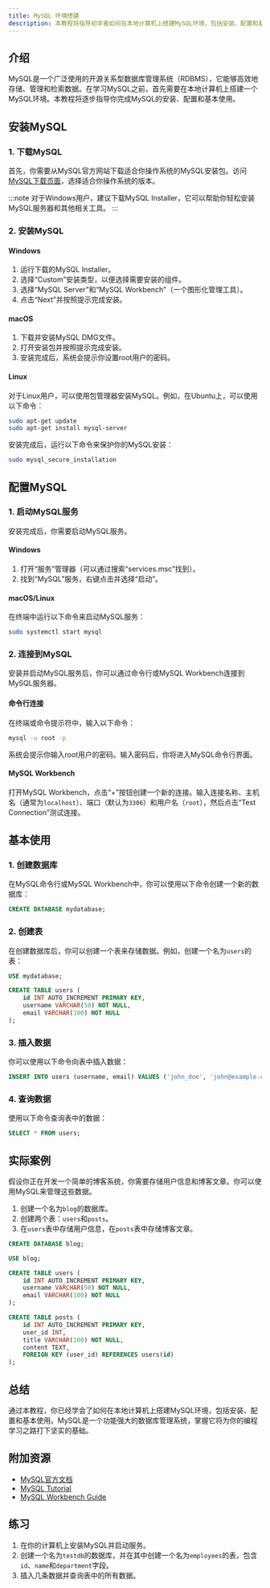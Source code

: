 ```yaml
---
title: MySQL 环境搭建
description: 本教程将指导初学者如何在本地计算机上搭建MySQL环境，包括安装、配置和基本使用。
---
```


## 介绍

MySQL是一个广泛使用的开源关系型数据库管理系统（RDBMS），它能够高效地存储、管理和检索数据。在学习MySQL之前，首先需要在本地计算机上搭建一个MySQL环境。本教程将逐步指导你完成MySQL的安装、配置和基本使用。

## 安装MySQL

### 1. 下载MySQL

首先，你需要从MySQL官方网站下载适合你操作系统的MySQL安装包。访问[MySQL下载页面](https://dev.mysql.com/downloads/mysql/)，选择适合你操作系统的版本。

:::note
对于Windows用户，建议下载MySQL Installer，它可以帮助你轻松安装MySQL服务器和其他相关工具。
:::

### 2. 安装MySQL

#### Windows

1. 运行下载的MySQL Installer。
2. 选择“Custom”安装类型，以便选择需要安装的组件。
3. 选择“MySQL Server”和“MySQL Workbench”（一个图形化管理工具）。
4. 点击“Next”并按照提示完成安装。

#### macOS

1. 下载并安装MySQL DMG文件。
2. 打开安装包并按照提示完成安装。
3. 安装完成后，系统会提示你设置root用户的密码。

#### Linux

对于Linux用户，可以使用包管理器安装MySQL。例如，在Ubuntu上，可以使用以下命令：

```bash
sudo apt-get update
sudo apt-get install mysql-server
```

安装完成后，运行以下命令来保护你的MySQL安装：

```bash
sudo mysql_secure_installation
```

## 配置MySQL

### 1. 启动MySQL服务

安装完成后，你需要启动MySQL服务。

#### Windows

1. 打开“服务”管理器（可以通过搜索“services.msc”找到）。
2. 找到“MySQL”服务，右键点击并选择“启动”。

#### macOS/Linux

在终端中运行以下命令来启动MySQL服务：

```bash
sudo systemctl start mysql
```

### 2. 连接到MySQL

安装并启动MySQL服务后，你可以通过命令行或MySQL Workbench连接到MySQL服务器。

#### 命令行连接

在终端或命令提示符中，输入以下命令：

```bash
mysql -u root -p
```

系统会提示你输入root用户的密码。输入密码后，你将进入MySQL命令行界面。

#### MySQL Workbench

打开MySQL Workbench，点击“+”按钮创建一个新的连接。输入连接名称、主机名（通常为`localhost`）、端口（默认为`3306`）和用户名（`root`），然后点击“Test Connection”测试连接。

## 基本使用

### 1. 创建数据库

在MySQL命令行或MySQL Workbench中，你可以使用以下命令创建一个新的数据库：

```sql
CREATE DATABASE mydatabase;
```

### 2. 创建表

在创建数据库后，你可以创建一个表来存储数据。例如，创建一个名为`users`的表：

```sql
USE mydatabase;

CREATE TABLE users (
    id INT AUTO_INCREMENT PRIMARY KEY,
    username VARCHAR(50) NOT NULL,
    email VARCHAR(100) NOT NULL
);
```

### 3. 插入数据

你可以使用以下命令向表中插入数据：

```sql
INSERT INTO users (username, email) VALUES ('john_doe', 'john@example.com');
```

### 4. 查询数据

使用以下命令查询表中的数据：

```sql
SELECT * FROM users;
```

## 实际案例

假设你正在开发一个简单的博客系统，你需要存储用户信息和博客文章。你可以使用MySQL来管理这些数据。

1. 创建一个名为`blog`的数据库。
2. 创建两个表：`users`和`posts`。
3. 在`users`表中存储用户信息，在`posts`表中存储博客文章。

```sql
CREATE DATABASE blog;

USE blog;

CREATE TABLE users (
    id INT AUTO_INCREMENT PRIMARY KEY,
    username VARCHAR(50) NOT NULL,
    email VARCHAR(100) NOT NULL
);

CREATE TABLE posts (
    id INT AUTO_INCREMENT PRIMARY KEY,
    user_id INT,
    title VARCHAR(100) NOT NULL,
    content TEXT,
    FOREIGN KEY (user_id) REFERENCES users(id)
);
```

## 总结

通过本教程，你已经学会了如何在本地计算机上搭建MySQL环境，包括安装、配置和基本使用。MySQL是一个功能强大的数据库管理系统，掌握它将为你的编程学习之路打下坚实的基础。

## 附加资源

- [MySQL官方文档](https://dev.mysql.com/doc/)
- [MySQL Tutorial](https://www.mysqltutorial.org/)
- [MySQL Workbench Guide](https://dev.mysql.com/doc/workbench/en/)

## 练习

1. 在你的计算机上安装MySQL并启动服务。
2. 创建一个名为`testdb`的数据库，并在其中创建一个名为`employees`的表，包含`id`、`name`和`department`字段。
3. 插入几条数据并查询表中的所有数据。
